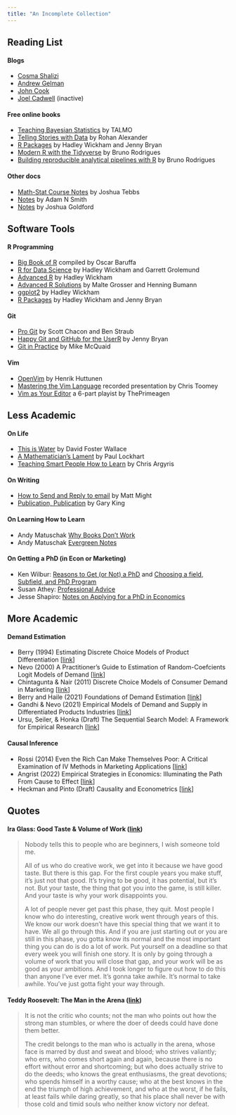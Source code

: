 ```yaml
---
title: "An Incomplete Collection"
---
```



## Reading List

#### Blogs

 - [Cosma Shalizi](https://www.stat.cmu.edu/~cshalizi/)
 - [Andrew Gelman](https://statmodeling.stat.columbia.edu/)
 - [John Cook](https://www.johndcook.com/blog/)
 - [Joel Cadwell](https://joelcadwell.blogspot.com/) (inactive)

#### Free online books

 - [Teaching Bayesian Statistics](http://talmo.uk/2024/teachingbayesian.html) by TALMO
 - [Telling Stories with Data](https://tellingstorieswithdata.com/) by Rohan Alexander
 - [R Packages](https://r-pkgs.org/) by Hadley Wickham and Jenny Bryan
 - [Modern R with the Tidyverse](https://modern-rstats.eu/) by Bruno Rodrigues
 - [Building reproducible analytical pipelines with R](https://raps-with-r.dev/) by Bruno Rodrigues
 
#### Other docs

 - [Math-Stat Course Notes](https://people.stat.sc.edu/Tebbs/) by Joshua Tebbs
 - [Notes](https://www.adamnsmith.com/notes.html) by Adam N Smith
 - [Notes](https://www.joshuagoldford.com/notes/) by Joshua Goldford



## Software Tools

#### R Programming

 - [Big Book of R](https://www.bigbookofr.com/) compiled by Oscar Baruffa
 - [R for Data Science](https://r4ds.hadley.nz/) by Hadley Wickham and Garrett Grolemund
 - [Advanced R](https://adv-r.hadley.nz/) by Hadley Wickham
 - [Advanced R Solutions](https://advanced-r-solutions.rbind.io/) by Malte Grosser and Henning Bumann
 - [ggplot2](https://ggplot2-book.org/) by Hadley Wickham
 - [R Packages](https://r-pkgs.org/) by Hadley Wickham and Jenny Bryan
 
#### Git

 - [Pro Git](https://git-scm.com/book/en/v2) by Scott Chacon and Ben Straub
 - [Happy Git and GitHub for the UserR](https://happygitwithr.com/) by Jenny Bryan
 - [Git in Practice](https://www.manning.com/books/git-in-practice) by Mike McQuaid

#### Vim

 - [OpenVim](https://www.openvim.com/) by Henrik Huttunen
 - [Mastering the Vim Language](https://www.youtube.com/watch?v=wlR5gYd6um0) recorded presentation by Chris Toomey
 - [Vim as Your Editor](https://www.youtube.com/watch?v=X6AR2RMB5tE&list=PLm323Lc7iSW_wuxqmKx_xxNtJC_hJbQ7R) a 6-part playist by ThePrimeagen



## Less Academic 

#### On Life

 - [This is Water](https://web.ics.purdue.edu/~drkelly/DFWKenyonAddress2005.pdf) by David Foster Wallace
 - [A Mathematician's Lament](http://worrydream.com/refs/Lockhart-MathematiciansLament.pdf) by Paul Lockhart
 - [Teaching Smart People How to Learn](https://hbr.org/1991/05/teaching-smart-people-how-to-learn) by Chris Argyris

#### On Writing

 - [How to Send and Reply to email](https://matt.might.net/articles/how-to-email/) by Matt Might
 - [Publication, Publication](https://gking.harvard.edu/sites/scholar.harvard.edu/files/gking/files/paperspub.pdf) by Gary King

#### On Learning How to Learn

 - Andy Matuschak [Why Books Don't Work](https://andymatuschak.org/books/)
 - Andy Matuschak [Evergreen Notes](https://notes.andymatuschak.org/About_these_notes?stackedNotes=z5E5QawiXCMbtNtupvxeoEX)

#### On Getting a PhD (in Econ or Marketing)

 - Ken Wilbur: [Reasons to Get (or Not) a PhD](https://kennethcwilbur.github.io/website//#:~:text=Reasons%20to%20get%20or%20not%20get%20a%20Ph.D.) and [Choosing a field, Subfield, and PhD Program](https://kennethcwilbur.github.io/website//#:~:text=Choosing%20a%20field%2C%20subfield%20and%20Ph.D.%20program)
 - Susan Athey: [Professional Advice](https://gsb-faculty.stanford.edu/susan-athey/professional-advice/)
 - Jesse Shapiro: [Notes on Applying for a PhD in Economics](https://scholar.harvard.edu/files/shapiro/files/phdnotes.pdf)



## More Academic

#### Demand Estimation

 - Berry (1994) Estimating Discrete Choice Models of Product Differentiation [[link](https://www.jstor.org/stable/2555829)]
 - Nevo (2000) A Practitioner’s Guide to Estimation of Random-Coefcients Logit Models of Demand [[link](https://bpb-us-w2.wpmucdn.com/web.sas.upenn.edu/dist/3/499/files/2018/09/RAs_guide-1cnwy2p.pdf)]
 - Chintagunta & Nair (2011) Discrete Choice Models of Consumer Demand in Marketing [[link](https://pubsonline.informs.org/doi/10.1287/mksc.1110.0674)]
 - Berry and Haile (2021) Foundations of Demand Estimation [[link](https://www.sciencedirect.com/science/article/abs/pii/S1573448X21000017)]
 - Gandhi & Nevo (2021) Empirical Models of Demand and Supply in Differentiated Products Industries [[link](https://www.sciencedirect.com/science/article/abs/pii/S1573448X21000029)]
 - Ursu, Seiler, & Honka (Draft) The Sequential Search Model: A Framework for Empirical Research [[link](https://papers.ssrn.com/sol3/papers.cfm?abstract_id=4357557)]
 
#### Causal Inference

 - Rossi (2014) Even the Rich Can Make Themselves Poor: A Critical Examination of IV Methods in Marketing Applications [[link](https://pubsonline.informs.org/doi/10.1287/mksc.2014.0860)]
 - Angrist (2022) Empirical Strategies in Economics: Illuminating the Path From Cause to Effect [[link](https://onlinelibrary.wiley.com/doi/abs/10.3982/ECTA20640)]
 - Heckman and Pinto (Draft) Causality and Econometrics [[link](https://www.nber.org/papers/w29787)]



## Quotes


#### Ira Glass: Good Taste & Volume of Work ([link](https://www.youtube.com/watch?v=X2wLP0izeJE))

> Nobody tells this to people who are beginners, I wish someone told me. 
>
> All of us who do creative work, we get into it because we have good taste. But there is this gap. For the first couple years you make stuff, it’s just not that good. It’s trying to be good, it has potential, but it’s not. But your taste, the thing that got you into the game, is still killer. And your taste is why your work disappoints you. 
>
> A lot of people never get past this phase, they quit. Most people I know who do interesting, creative work went through years of this. We know our work doesn’t have this special thing that we want it to have. We all go through this. And if you are just starting out or you are still in this phase, you gotta know its normal and the most important thing you can do is do a lot of work. Put yourself on a deadline so that every week you will finish one story. It is only by going through a volume of work that you will close that gap, and your work will be as good as your ambitions. And I took longer to figure out how to do this than anyone I’ve ever met. It’s gonna take awhile. It’s normal to take awhile. You’ve just gotta fight your way through.


#### Teddy Roosevelt: The Man in the Arena ([link](https://www.theodorerooseveltcenter.org/Learn-About-TR/TR-Encyclopedia/Culture-and-Society/Man-in-the-Arena.aspx))

> It is not the critic who counts; not the man who points out how the strong man stumbles, or where the doer of deeds could have done them better. 
>
> The credit belongs to the man who is actually in the arena, whose face is marred by dust and sweat and blood; who strives valiantly; who errs, who comes short again and again, because there is no effort without error and shortcoming; but who does actually strive to do the deeds; who knows the great enthusiasms, the great devotions; who spends himself in a worthy cause; who at the best knows in the end the triumph of high achievement, and who at the worst, if he fails, at least fails while daring greatly, so that his place shall never be with those cold and timid souls who neither know victory nor defeat.



